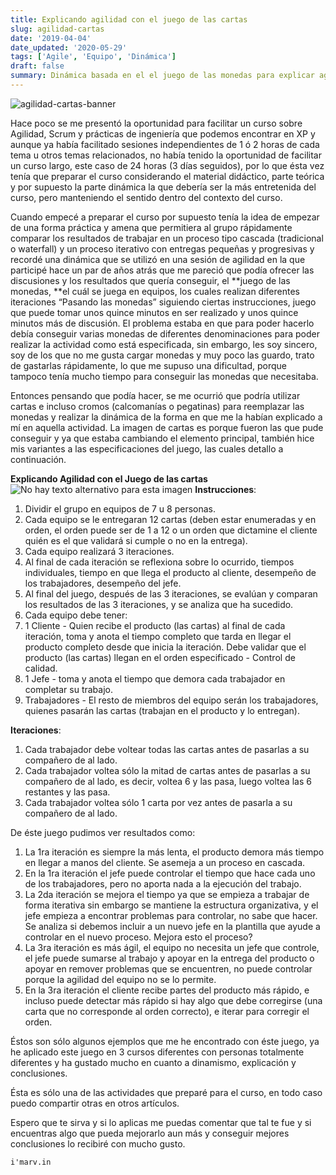 ```yaml
---
title: Explicando agilidad con el juego de las cartas
slug: agilidad-cartas
date: '2019-04-04'
date_updated: '2020-05-29'
tags: ['Agile', 'Equipo', 'Dinámica']
draft: false
summary: Dinámica basada en el el juego de las monedas para explicar agilidad a través de un proceso iterativo sencillo de aplicar.
---
```


![agilidad-cartas-banner](https://images.unsplash.com/photo-1501003878151-d3cb87799705?ixlib=rb-1.2.1&q=80&fm=jpg&crop=entropy&cs=tinysrgb&w=2000&fit=max&ixid=eyJhcHBfaWQiOjExNzczfQ)

Hace poco se me presentó la oportunidad para facilitar un curso sobre Agilidad, Scrum y prácticas de ingeniería que podemos encontrar en XP y aunque ya había facilitado sesiones independientes de 1 ó 2 horas de cada tema u otros temas relacionados, no había tenido la oportunidad de facilitar un curso largo, este caso de 24 horas (3 días seguidos), por lo que ésta vez tenía que preparar el curso considerando el material didáctico, parte teórica y por supuesto la parte dinámica la que debería ser la más entretenida del curso, pero manteniendo el sentido dentro del contexto del curso.

Cuando empecé a preparar el curso por supuesto tenía la idea de empezar de una forma práctica y amena que permitiera al grupo rápidamente comparar los resultados de trabajar en un proceso tipo cascada (tradicional o waterfall) y un proceso iterativo con entregas pequeñas y progresivas y recordé una dinámica que se utilizó en una sesión de agilidad en la que participé hace un par de años atrás que me pareció que podía ofrecer las discusiones y los resultados que quería conseguir, el **juego de las monedas, **el cuál se juega en equipos, los cuales realizan diferentes iteraciones “Pasando las monedas” siguiendo ciertas instrucciones, juego que puede tomar unos quince minutos en ser realizado y unos quince minutos más de discusión. El problema estaba en que para poder hacerlo debía conseguir varias monedas de diferentes denominaciones para poder realizar la actividad como está especificada, sin embargo, les soy sincero, soy de los que no me gusta cargar monedas y muy poco las guardo, trato de gastarlas rápidamente, lo que me supuso una dificultad, porque tampoco tenía mucho tiempo para conseguir las monedas que necesitaba.

Entonces pensando que podía hacer, se me ocurrió que podría utilizar cartas e incluso cromos (calcomanías o pegatinas) para reemplazar las monedas y realizar la dinámica de la forma en que me la habían explicado a mí en aquella actividad. La imagen de cartas es porque fueron las que pude conseguir y ya que estaba cambiando el elemento principal, también hice mis variantes a las especificaciones del juego, las cuales detallo a continuación.

**Explicando Agilidad con el Juego de las cartas**
![No hay texto alternativo para esta imagen](https://media-exp1.licdn.com/dms/image/C4D12AQFssiRywMz36g/article-inline_image-shrink_1000_1488/0?e=1593648000&v=beta&t=rCGcDQ_Njlw0Lrv-2USoZp-Z0gSwIQZiznfpxbxc8oc)
**Instrucciones**:

1. Dividir el grupo en equipos de 7 u 8 personas.
2. Cada equipo se le entregaran 12 cartas (deben estar enumeradas y en orden, el orden puede ser de 1 a 12 o un orden que dictamine el cliente quién es el que validará si cumple o no en la entrega).
3. Cada equipo realizará 3 iteraciones.
4. Al final de cada iteración se reflexiona sobre lo ocurrido, tiempos individuales, tiempo en que llega el producto al cliente, desempeño de los trabajadores, desempeño del jefe.
5. Al final del juego, después de las 3 iteraciones, se evalúan y comparan los resultados de las 3 iteraciones, y se analiza que ha sucedido.
6. Cada equipo debe tener:
7. 1 Cliente - Quien recibe el producto (las cartas) al final de cada iteración, toma y anota el tiempo completo que tarda en llegar el producto completo desde que inicia la iteración. Debe validar que el producto (las cartas) llegan en el orden especificado - Control de calidad.
8. 1 Jefe - toma y anota el tiempo que demora cada trabajador en completar su trabajo.
9. Trabajadores - El resto de miembros del equipo serán los trabajadores, quienes pasarán las cartas (trabajan en el producto y lo entregan).

**Iteraciones**:

1. Cada trabajador debe voltear todas las cartas antes de pasarlas a su compañero de al lado.
2. Cada trabajador voltea sólo la mitad de cartas antes de pasarlas a su compañero de al lado, es decir, voltea 6 y las pasa, luego voltea las 6 restantes y las pasa.
3. Cada trabajador voltea sólo 1 carta por vez antes de pasarla a su compañero de al lado.

De éste juego pudimos ver resultados como:

1. La 1ra iteración es siempre la más lenta, el producto demora más tiempo en llegar a manos del cliente. Se asemeja a un proceso en cascada.
2. En la 1ra iteración el jefe puede controlar el tiempo que hace cada uno de los trabajadores, pero no aporta nada a la ejecución del trabajo.
3. La 2da iteración se mejora el tiempo ya que se empieza a trabajar de forma iterativa sin embargo se mantiene la estructura organizativa, y el jefe empieza a encontrar problemas para controlar, no sabe que hacer. Se analiza si debemos incluir a un nuevo jefe en la plantilla que ayude a controlar en el nuevo proceso. Mejora esto el proceso?
4. La 3ra iteración es más ágil, el equipo no necesita un jefe que controle, el jefe puede sumarse al trabajo y apoyar en la entrega del producto o apoyar en remover problemas que se encuentren, no puede controlar porque la agilidad del equipo no se lo permite.
5. En la 3ra iteración el cliente recibe partes del producto más rápido, e incluso puede detectar más rápido si hay algo que debe corregirse (una carta que no corresponde al orden correcto), e iterar para corregir el orden.

Éstos son sólo algunos ejemplos que me he encontrado con éste juego, ya he aplicado este juego en 3 cursos diferentes con personas totalmente diferentes y ha gustado mucho en cuanto a dinamismo, explicación y conclusiones.

Ésta es sólo una de las actividades que preparé para el curso, en todo caso puedo compartir otras en otros artículos.

Espero que te sirva y si lo aplicas me puedas comentar que tal te fue y si encuentras algo que pueda mejorarlo aun más y conseguir mejores conclusiones lo recibiré con mucho gusto.

    i'marv.in
